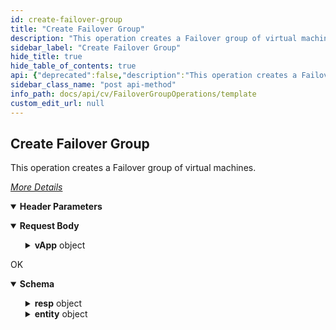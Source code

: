 ```yaml
---
id: create-failover-group
title: "Create Failover Group"
description: "This operation creates a Failover group of virtual machines."
sidebar_label: "Create Failover Group"
hide_title: true
hide_table_of_contents: true
api: {"deprecated":false,"description":"This operation creates a Failover group of virtual machines.\n\n[_More Details_](http://documentation.commvault.com/commvault/v11/article?p=46490.htm)\n","operationId":"Create Failover Group","parameters":[{"description":"","in":"header","name":"Authtoken","required":true,"schema":{"example":"{{TOKEN}}","type":"string"}}],"tags":["Failover Group Operations"],"responses":{"200":{"description":"OK","content":{"application/json":{"schema":{"type":"object","properties":{"resp":{"type":"object","properties":{"errorMessage":{"type":"string"},"errorCode":{"type":"integer"}}},"entity":{"type":"object","properties":{"vAppId":{"type":"integer"},"vAppName":{"type":"string"}}}},"x-examples":{"Example 1":{"resp":{"errorMessage":"","errorCode":0},"entity":{"vAppId":47,"vAppName":"NewFailoverGroup1"}}}},"examples":{"Create Failover Group":{"value":{"resp":{"errorMessage":"","errorCode":0},"entity":{"vAppId":47,"vAppName":"NewFailoverGroup1"}}}}}}}},"requestBody":{"content":{"application/json":{"schema":{"type":"object","properties":{"action":{"type":"integer"},"vApp":{"type":"object","properties":{"source":{"type":"integer"},"isClientGroup":{"type":"boolean"},"approvalRequired":{"type":"boolean"},"operationType":{"type":"integer"},"selectedEntities":{"type":"array","items":{"type":"object","properties":{"instanceId":{"type":"integer"},"clientId":{"type":"integer"},"entityName":{"type":"string"},"_type_":{"type":"integer"},"entityId":{"type":"integer"}}}},"vAppEntity":{"type":"object","properties":{"vAppName":{"type":"string"}}},"clientList":{"type":"array","items":{"type":"object","properties":{"clientName":{"type":"string"},"backupsetId":{"type":"integer"},"clientId":{"type":"integer"},"GUID":{"type":"string"},"backupsetName":{"type":"string"},"_type_":{"type":"integer"},"entityId":{"type":"integer"}}}},"config":{"type":"object","properties":{"vmGroups":{"type":"array","items":{"type":"object","properties":{"delay":{"type":"integer"},"groupId":{"type":"integer"},"vmSequence":{"type":"array","items":{"type":"object","properties":{"copyPrecedence":{"type":"integer"},"replicationId":{"type":"integer"},"delay":{"type":"integer"},"createPublicIp":{"type":"boolean"},"vmInfo":{"type":"object","properties":{"vmName":{"type":"string"},"vmGUID":{"type":"string"}}}}}}}}}}}}}},"x-examples":{"Example 1":{"action":0,"vApp":{"source":1,"isClientGroup":false,"approvalRequired":false,"operationType":16,"selectedEntities":[{"instanceId":4,"clientId":3,"entityName":"vsa-vc6","_type_":3,"entityId":3}],"vAppEntity":{"vAppName":"NewFailoverGroup"},"clientList":[{"clientName":"testboot","backupsetId":6,"clientId":62,"GUID":"5026707a-0a15-d7c6-69a9-9f781514a932","backupsetName":"defaultBackupSet","_type_":3,"entityId":3},{"clientName":"testboot1","backupsetId":6,"clientId":63,"GUID":"5026ddf0-3cb1-ba7c-1417-0328aeb53db1","backupsetName":"defaultBackupSet","_type_":3,"entityId":4}],"config":{"vmGroups":[{"delay":2,"groupId":1,"vmSequence":[{"copyPrecedence":0,"replicationId":3,"delay":1,"createPublicIp":false,"vmInfo":{"vmName":"testboot","vmGUID":"5026707a-0a15-d7c6-69a9-9f781514a932"}},{"copyPrecedence":0,"replicationId":4,"delay":1,"createPublicIp":false,"vmInfo":{"vmName":"testboot1","vmGUID":"5026ddf0-3cb1-ba7c-1417-0328aeb53db1"}}]}]}}}}},"examples":{"Example 1":{"value":{"action":0,"vApp":{"source":1,"isClientGroup":false,"approvalRequired":false,"operationType":16,"selectedEntities":[{"instanceId":4,"clientId":3,"entityName":"vsa-vc6","_type_":3,"entityId":3}],"vAppEntity":{"vAppName":"NewFailoverGroup"},"clientList":[{"clientName":"testboot","backupsetId":6,"clientId":62,"GUID":"5026707a-0a15-d7c6-69a9-9f781514a932","backupsetName":"defaultBackupSet","_type_":3,"entityId":3},{"clientName":"testboot1","backupsetId":6,"clientId":63,"GUID":"5026ddf0-3cb1-ba7c-1417-0328aeb53db1","backupsetName":"defaultBackupSet","_type_":3,"entityId":4}],"config":{"vmGroups":[{"delay":2,"groupId":1,"vmSequence":[{"copyPrecedence":0,"replicationId":3,"delay":1,"createPublicIp":false,"vmInfo":{"vmName":"testboot","vmGUID":"5026707a-0a15-d7c6-69a9-9f781514a932"}},{"copyPrecedence":0,"replicationId":4,"delay":1,"createPublicIp":false,"vmInfo":{"vmName":"testboot1","vmGUID":"5026ddf0-3cb1-ba7c-1417-0328aeb53db1"}}]}]}}}}}}},"description":""},"method":"post","path":"/FailoverGroups","servers":[{"url":"http://{hostname}/webconsole/api","variables":{"hostname":{"default":"localhost","description":"Webconsole"}}}],"jsonRequestBodyExample":{"action":0,"vApp":{"source":0,"isClientGroup":true,"approvalRequired":true,"operationType":0,"selectedEntities":[{"instanceId":0,"clientId":0,"entityName":"string","_type_":0,"entityId":0}],"vAppEntity":{"vAppName":"string"},"clientList":[{"clientName":"string","backupsetId":0,"clientId":0,"GUID":"string","backupsetName":"string","_type_":0,"entityId":0}],"config":{"vmGroups":[{"delay":0,"groupId":0,"vmSequence":[{"copyPrecedence":0,"replicationId":0,"delay":0,"createPublicIp":true,"vmInfo":{"vmName":"string","vmGUID":"string"}}]}]}}},"info":{"title":"Template","contact":{},"version":"1.0","description":"Template"},"postman":{"name":"Create Failover Group","description":{"content":"This operation creates a Failover group of virtual machines.\n\n[_More Details_](http://documentation.commvault.com/commvault/v11/article?p=46490.htm)\n","type":"text/plain"},"url":{"path":["FailoverGroups"],"host":["{{baseUrl}}"],"query":[],"variable":[]},"header":[{"disabled":false,"description":{"content":"(Required) ","type":"text/plain"},"key":"Authtoken","value":""},{"key":"Content-Type","value":"application/json"},{"key":"Accept","value":"application/json"}],"method":"POST","body":{"mode":"raw","raw":"\"\"","options":{"raw":{"language":"json"}}}}}
sidebar_class_name: "post api-method"
info_path: docs/api/cv/FailoverGroupOperations/template
custom_edit_url: null
---
```



## Create Failover Group



This operation creates a Failover group of virtual machines.

[_More Details_](http://documentation.commvault.com/commvault/v11/article?p=46490.htm)


<details style={{"marginBottom":"1rem"}} data-collapsed={false} open={true}><summary style={{}}><strong>Header Parameters</strong></summary><div><ul><ParamsItem className={"paramsItem"} param={{"description":"","in":"header","name":"Authtoken","required":true,"schema":{"example":"{{TOKEN}}","type":"string"}}}></ParamsItem></ul></div></details><MimeTabs><TabItem label={"application/json"} value={"application/json-schema"}><details style={{}} data-collapsed={false} open={true}><summary style={{"textAlign":"left"}}><strong>Request Body</strong></summary><div style={{"textAlign":"left","marginLeft":"1rem"}}></div><ul style={{"marginLeft":"1rem"}}><SchemaItem collapsible={false} name={"action"} required={false} deprecated={undefined} schemaDescription={undefined} schemaName={"integer"} qualifierMessage={undefined} defaultValue={undefined}></SchemaItem><SchemaItem collapsible={true} className={"schemaItem"}><details style={{}}><summary style={{}}><strong>vApp</strong><span style={{"opacity":"0.6"}}> object</span></summary><div style={{"marginLeft":"1rem"}}><SchemaItem collapsible={false} name={"source"} required={false} deprecated={undefined} schemaDescription={undefined} schemaName={"integer"} qualifierMessage={undefined} defaultValue={undefined}></SchemaItem><SchemaItem collapsible={false} name={"isClientGroup"} required={false} deprecated={undefined} schemaDescription={undefined} schemaName={"boolean"} qualifierMessage={undefined} defaultValue={undefined}></SchemaItem><SchemaItem collapsible={false} name={"approvalRequired"} required={false} deprecated={undefined} schemaDescription={undefined} schemaName={"boolean"} qualifierMessage={undefined} defaultValue={undefined}></SchemaItem><SchemaItem collapsible={false} name={"operationType"} required={false} deprecated={undefined} schemaDescription={undefined} schemaName={"integer"} qualifierMessage={undefined} defaultValue={undefined}></SchemaItem><SchemaItem collapsible={true} className={"schemaItem"}><details style={{}}><summary style={{}}><strong>selectedEntities</strong><span style={{"opacity":"0.6"}}> object[]</span></summary><div style={{"marginLeft":"1rem"}}><SchemaItem collapsible={false} name={"instanceId"} required={false} deprecated={undefined} schemaDescription={undefined} schemaName={"integer"} qualifierMessage={undefined} defaultValue={undefined}></SchemaItem><SchemaItem collapsible={false} name={"clientId"} required={false} deprecated={undefined} schemaDescription={undefined} schemaName={"integer"} qualifierMessage={undefined} defaultValue={undefined}></SchemaItem><SchemaItem collapsible={false} name={"entityName"} required={false} deprecated={undefined} schemaDescription={undefined} schemaName={"string"} qualifierMessage={undefined} defaultValue={undefined}></SchemaItem><SchemaItem collapsible={false} name={"_type_"} required={false} deprecated={undefined} schemaDescription={undefined} schemaName={"integer"} qualifierMessage={undefined} defaultValue={undefined}></SchemaItem><SchemaItem collapsible={false} name={"entityId"} required={false} deprecated={undefined} schemaDescription={undefined} schemaName={"integer"} qualifierMessage={undefined} defaultValue={undefined}></SchemaItem></div></details></SchemaItem><SchemaItem collapsible={true} className={"schemaItem"}><details style={{}}><summary style={{}}><strong>vAppEntity</strong><span style={{"opacity":"0.6"}}> object</span></summary><div style={{"marginLeft":"1rem"}}><SchemaItem collapsible={false} name={"vAppName"} required={false} deprecated={undefined} schemaDescription={undefined} schemaName={"string"} qualifierMessage={undefined} defaultValue={undefined}></SchemaItem></div></details></SchemaItem><SchemaItem collapsible={true} className={"schemaItem"}><details style={{}}><summary style={{}}><strong>clientList</strong><span style={{"opacity":"0.6"}}> object[]</span></summary><div style={{"marginLeft":"1rem"}}><SchemaItem collapsible={false} name={"clientName"} required={false} deprecated={undefined} schemaDescription={undefined} schemaName={"string"} qualifierMessage={undefined} defaultValue={undefined}></SchemaItem><SchemaItem collapsible={false} name={"backupsetId"} required={false} deprecated={undefined} schemaDescription={undefined} schemaName={"integer"} qualifierMessage={undefined} defaultValue={undefined}></SchemaItem><SchemaItem collapsible={false} name={"clientId"} required={false} deprecated={undefined} schemaDescription={undefined} schemaName={"integer"} qualifierMessage={undefined} defaultValue={undefined}></SchemaItem><SchemaItem collapsible={false} name={"GUID"} required={false} deprecated={undefined} schemaDescription={undefined} schemaName={"string"} qualifierMessage={undefined} defaultValue={undefined}></SchemaItem><SchemaItem collapsible={false} name={"backupsetName"} required={false} deprecated={undefined} schemaDescription={undefined} schemaName={"string"} qualifierMessage={undefined} defaultValue={undefined}></SchemaItem><SchemaItem collapsible={false} name={"_type_"} required={false} deprecated={undefined} schemaDescription={undefined} schemaName={"integer"} qualifierMessage={undefined} defaultValue={undefined}></SchemaItem><SchemaItem collapsible={false} name={"entityId"} required={false} deprecated={undefined} schemaDescription={undefined} schemaName={"integer"} qualifierMessage={undefined} defaultValue={undefined}></SchemaItem></div></details></SchemaItem><SchemaItem collapsible={true} className={"schemaItem"}><details style={{}}><summary style={{}}><strong>config</strong><span style={{"opacity":"0.6"}}> object</span></summary><div style={{"marginLeft":"1rem"}}><SchemaItem collapsible={true} className={"schemaItem"}><details style={{}}><summary style={{}}><strong>vmGroups</strong><span style={{"opacity":"0.6"}}> object[]</span></summary><div style={{"marginLeft":"1rem"}}><SchemaItem collapsible={false} name={"delay"} required={false} deprecated={undefined} schemaDescription={undefined} schemaName={"integer"} qualifierMessage={undefined} defaultValue={undefined}></SchemaItem><SchemaItem collapsible={false} name={"groupId"} required={false} deprecated={undefined} schemaDescription={undefined} schemaName={"integer"} qualifierMessage={undefined} defaultValue={undefined}></SchemaItem><SchemaItem collapsible={true} className={"schemaItem"}><details style={{}}><summary style={{}}><strong>vmSequence</strong><span style={{"opacity":"0.6"}}> object[]</span></summary><div style={{"marginLeft":"1rem"}}><SchemaItem collapsible={false} name={"copyPrecedence"} required={false} deprecated={undefined} schemaDescription={undefined} schemaName={"integer"} qualifierMessage={undefined} defaultValue={undefined}></SchemaItem><SchemaItem collapsible={false} name={"replicationId"} required={false} deprecated={undefined} schemaDescription={undefined} schemaName={"integer"} qualifierMessage={undefined} defaultValue={undefined}></SchemaItem><SchemaItem collapsible={false} name={"delay"} required={false} deprecated={undefined} schemaDescription={undefined} schemaName={"integer"} qualifierMessage={undefined} defaultValue={undefined}></SchemaItem><SchemaItem collapsible={false} name={"createPublicIp"} required={false} deprecated={undefined} schemaDescription={undefined} schemaName={"boolean"} qualifierMessage={undefined} defaultValue={undefined}></SchemaItem><SchemaItem collapsible={true} className={"schemaItem"}><details style={{}}><summary style={{}}><strong>vmInfo</strong><span style={{"opacity":"0.6"}}> object</span></summary><div style={{"marginLeft":"1rem"}}><SchemaItem collapsible={false} name={"vmName"} required={false} deprecated={undefined} schemaDescription={undefined} schemaName={"string"} qualifierMessage={undefined} defaultValue={undefined}></SchemaItem><SchemaItem collapsible={false} name={"vmGUID"} required={false} deprecated={undefined} schemaDescription={undefined} schemaName={"string"} qualifierMessage={undefined} defaultValue={undefined}></SchemaItem></div></details></SchemaItem></div></details></SchemaItem></div></details></SchemaItem></div></details></SchemaItem></div></details></SchemaItem></ul></details></TabItem></MimeTabs><div><ApiTabs><TabItem label={"200"} value={"200"}><div>

OK

</div><div><MimeTabs schemaType={"response"}><TabItem label={"application/json"} value={"application/json"}><SchemaTabs><TabItem label={"Schema"} value={"Schema"}><details style={{}} data-collapsed={false} open={true}><summary style={{"textAlign":"left"}}><strong>Schema</strong></summary><div style={{"textAlign":"left","marginLeft":"1rem"}}></div><ul style={{"marginLeft":"1rem"}}><SchemaItem collapsible={true} className={"schemaItem"}><details style={{}}><summary style={{}}><strong>resp</strong><span style={{"opacity":"0.6"}}> object</span></summary><div style={{"marginLeft":"1rem"}}><SchemaItem collapsible={false} name={"errorMessage"} required={false} deprecated={undefined} schemaDescription={undefined} schemaName={"string"} qualifierMessage={undefined} defaultValue={undefined}></SchemaItem><SchemaItem collapsible={false} name={"errorCode"} required={false} deprecated={undefined} schemaDescription={undefined} schemaName={"integer"} qualifierMessage={undefined} defaultValue={undefined}></SchemaItem></div></details></SchemaItem><SchemaItem collapsible={true} className={"schemaItem"}><details style={{}}><summary style={{}}><strong>entity</strong><span style={{"opacity":"0.6"}}> object</span></summary><div style={{"marginLeft":"1rem"}}><SchemaItem collapsible={false} name={"vAppId"} required={false} deprecated={undefined} schemaDescription={undefined} schemaName={"integer"} qualifierMessage={undefined} defaultValue={undefined}></SchemaItem><SchemaItem collapsible={false} name={"vAppName"} required={false} deprecated={undefined} schemaDescription={undefined} schemaName={"string"} qualifierMessage={undefined} defaultValue={undefined}></SchemaItem></div></details></SchemaItem></ul></details></TabItem><TabItem label={"Example (from schema)"} value={"Example (from schema)"}><ResponseSamples responseExample={"{\n  \"resp\": {\n    \"errorMessage\": \"string\",\n    \"errorCode\": 0\n  },\n  \"entity\": {\n    \"vAppId\": 0,\n    \"vAppName\": \"string\"\n  }\n}"} language={"json"}></ResponseSamples></TabItem><TabItem label={" Create  Failover  Group"} value={" Create  Failover  Group"}><ResponseSamples responseExample={"{\n  \"resp\": {\n    \"errorMessage\": \"\",\n    \"errorCode\": 0\n  },\n  \"entity\": {\n    \"vAppId\": 47,\n    \"vAppName\": \"NewFailoverGroup1\"\n  }\n}"} language={"json"}></ResponseSamples></TabItem></SchemaTabs></TabItem></MimeTabs></div></TabItem></ApiTabs></div>
      